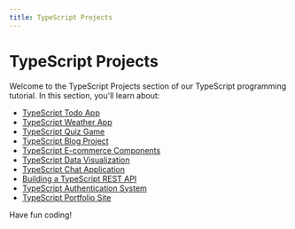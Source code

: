 ```yaml
---
title: TypeScript Projects
---
```


# TypeScript Projects

Welcome to the TypeScript Projects section of our TypeScript programming tutorial. In this section, you'll learn about:

- [TypeScript Todo App](./0-typescript-todo-app.mdx)
- [TypeScript Weather App](./1-typescript-weather-app.mdx)
- [TypeScript Quiz Game](./2-typescript-quiz-game.mdx)
- [TypeScript Blog Project](./3-typescript-blog-project.mdx)
- [TypeScript E-commerce Components](./4-typescript-e-commerce-components.mdx)
- [TypeScript Data Visualization](./5-typescript-data-visualization.mdx)
- [TypeScript Chat Application](./6-typescript-chat-application.mdx)
- [Building a TypeScript REST API](./7-typescript-rest-api.mdx)
- [TypeScript Authentication System](./8-typescript-authentication-system.mdx)
- [TypeScript Portfolio Site](./9-typescript-portfolio-site.mdx)

Have fun coding!